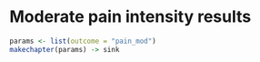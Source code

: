 # Moderate pain intensity results

```r
params <- list(outcome = "pain_mod")
makechapter(params) -> sink
```
